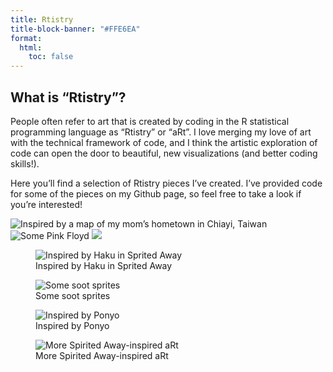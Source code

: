 ```yaml
---
title: Rtistry
title-block-banner: "#FFE6EA"
format:
  html:
    toc: false
---
```


## What is "Rtistry"?

People often refer to art that is created by coding in the R statistical programming language as "Rtistry" or "aRt". I love merging my love of art with the technical framework of code, and I think the artistic exploration of code can open the door to beautiful, new visualizations (and better coding skills!).

Here you'll find a selection of Rtistry pieces I've created. I've provided code for some of the pieces on my Github page, so feel free to take a look if you're interested!

![Inspired by a map of my mom's hometown in Chiayi, Taiwan](chiayi_map_final_final.png)
![Some Pink Floyd](fish_water_final.png) ![](fish_space_final.png)


![Inspired by Haku in Sprited Away](SA-Water_final.png)

![Some soot sprites](Soot Sprites.png)

![Inspired by Ponyo](genart_ponyo2.png)

![More Spirited Away-inspired aRt](genart_haku.jpg)

